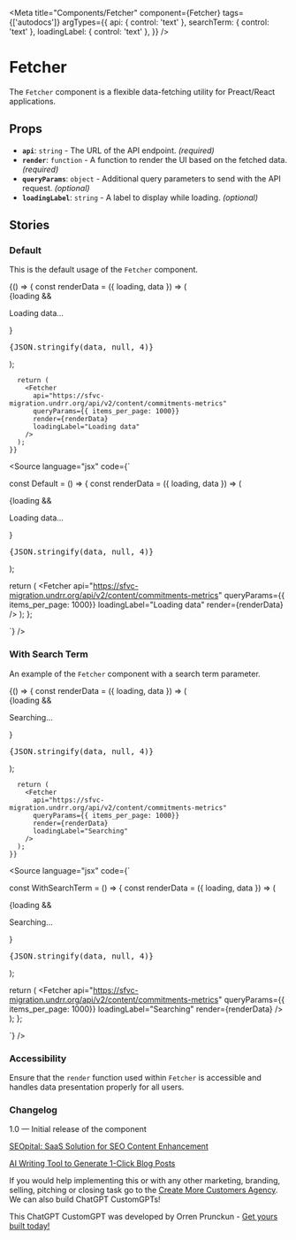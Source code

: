 
<Meta 
  title="Components/Fetcher" 
  component={Fetcher}
  tags={['autodocs']}
  argTypes={{
    api: { control: 'text' },
    searchTerm: { control: 'text' },
    loadingLabel: { control: 'text' },
  }}
/>

# Fetcher

The `Fetcher` component is a flexible data-fetching utility for Preact/React applications.

## Props

- **`api`**: `string` - The URL of the API endpoint. *(required)*
- **`render`**: `function` - A function to render the UI based on the fetched data. *(required)*
- **`queryParams`**: `object` - Additional query parameters to send with the API request. *(optional)*
- **`loadingLabel`**: `string` - A label to display while loading. *(optional)*

## Stories

### Default

This is the default usage of the `Fetcher` component.

<Canvas>
  <Story name="Default">
    {() => {
      const renderData = ({ loading, data }) => (
        <div>
          {loading && <p>Loading data...</p>}
          <pre>{JSON.stringify(data, null, 4)}</pre>
        </div>
      );

      return (
        <Fetcher
          api="https://sfvc-migration.undrr.org/api/v2/content/commitments-metrics"
          queryParams={{ items_per_page: 1000}}
          render={renderData}
          loadingLabel="Loading data"
        />
      );
    }}
  </Story>
</Canvas>

<Source
  language="jsx"
  code={`

const Default = () => {
  const renderData = ({ loading, data }) => (
    <div>
      {loading && <p>Loading data...</p>}
      <pre>{JSON.stringify(data, null, 4)}</pre>
    </div>
  );

  return (
    <Fetcher
      api="https://sfvc-migration.undrr.org/api/v2/content/commitments-metrics"
      queryParams={{ items_per_page: 1000}}
      loadingLabel="Loading data"
      render={renderData}
    />
  );
};

`}
/>

### With Search Term

An example of the `Fetcher` component with a search term parameter.

<Canvas>
  <Story name="With Search Term">
    {() => {
      const renderData = ({ loading, data }) => (
        <div>
          {loading && <p>Searching...</p>}
          <pre>{JSON.stringify(data, null, 4)}</pre>
        </div>
      );

      return (
        <Fetcher
          api="https://sfvc-migration.undrr.org/api/v2/content/commitments-metrics"
          queryParams={{ items_per_page: 1000}}
          render={renderData}
          loadingLabel="Searching"
        />
      );
    }}
  </Story>
</Canvas>

<Source
  language="jsx"
  code={`

const WithSearchTerm = () => {
  const renderData = ({ loading, data }) => (
    <div>
      {loading && <p>Searching...</p>}
      <pre>{JSON.stringify(data, null, 4)}</pre>
    </div>
  );

  return (
    <Fetcher
      api="https://sfvc-migration.undrr.org/api/v2/content/commitments-metrics"
      queryParams={{ items_per_page: 1000}}
      loadingLabel="Searching"
      render={renderData}
    />
  );
};

`}
/>

### Accessibility

Ensure that the `render` function used within `Fetcher` is accessible and handles data presentation properly for all users.

### Changelog

1.0 — Initial release of the component

[SEOpital: SaaS Solution for SEO Content Enhancement](https://api.ahilab.co/ahilab/affiliate/a31cd96c-a665-4166-924a-e1236a80450d/cda4fac9-ed90-4ec1-bdb0-55c7578bed8b)

[AI Writing Tool to Generate 1-Click Blog Posts](https://api.ahilab.co/ahilab/affiliate/9face056-c0b3-44e1-8531-16d2acd36a27de)

If you would help implementing this or with any other marketing, branding, selling, pitching or closing task go to the [Create More Customers Agency](https://createmorecustomers.agency/?utm_source=ChatGPT&utm_medium=Organic&utm_campaign=CoderCustomGPT). We can also build ChatGPT CustomGPTs!

This ChatGPT CustomGPT was developed by Orren Prunckun - [Get yours built today!](mailto:hello@orrenprunckun.com?subject=ChatGPT%20CustomGPT%20Quote&body=Hey%20there%20Orren,%0A%0AI%20am%20contacting%20you%20from%20the%20Coder%20ChatGPT%20CustomGPT%20to%20get%20a%20quote%20for%20building%20one%20for%20me.%0A%0AMy%20ChatGPT%20CustomGPT%20idea%20is...)

